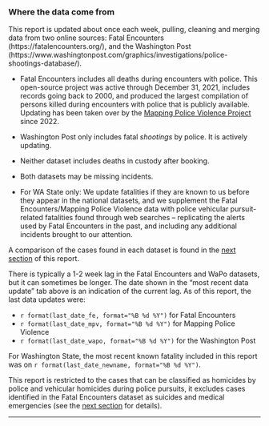 ### Where the data come from

This report is updated about once each week, pulling, cleaning and merging data from two online sources:   Fatal Encounters (https://fatalencounters.org/), and the Washington Post (https://www.washingtonpost.com/graphics/investigations/police-shootings-database/).   

* Fatal Encounters includes all deaths during encounters with police.  This open-source project was active through December 31, 2021, includes records going back to 2000, and produced the largest compilation of persons killed during encounters with police that is publicly available.  Updating has been taken over by the [Mapping Police Violence Project](https://mappingpoliceviolence.org/) since 2022.  

* Washington Post only includes fatal *shootings* by police.  It is actively updating.

* Neither dataset includes deaths in custody after booking. 

* Both datasets may be missing incidents.

* For WA State only: We update fatalities if they are known to us before they appear in the national datasets, and we supplement the Fatal Encounters/Mapping Police Violence data with police vehicular pursuit-related fatalities found through web searches -- replicating the alerts used by Fatal Encounters in the past, and including any additional incidents brought to our attention.

A comparison of the cases found in each dataset is found in the 
[next section](#dataset-differences) of this report.

There is typically a 1-2 week lag in the Fatal Encounters and WaPo datasets, but it can sometimes be longer.  The date shown in the "most recent data update" tab above is an indication of the current lag.  As of this report, the last data updates were:


* `r format(last_date_fe, format="%B %d %Y")` for Fatal Encounters
* `r format(last_date_mpv, format="%B %d %Y")` for Mapping Police Violence 
* `r format(last_date_wapo, format="%B %d %Y")` for the Washington Post

For Washington State, the most recent known fatality included in this report was on 
`r format(last_date_newname, format="%B %d %Y")`.

This report is restricted to the cases that can be classified as homicides by police and vehicular homicides during police pursuits, it excludes cases identified in the Fatal Encounters dataset as suicides and medical emergencies (see the [next section](#dataset-differences) for details).

___
